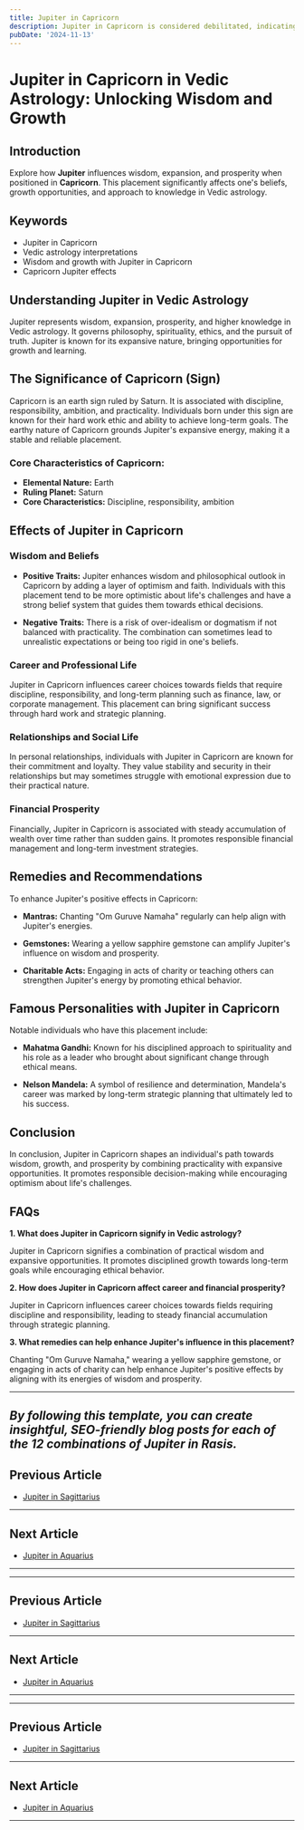 ```yaml
---
title: Jupiter in Capricorn
description: Jupiter in Capricorn is considered debilitated, indicating practical but restrained expansion. Individuals are disciplined, ambitious, and focus on long-term goals, but may struggle with pessimism, in Vedic Astrology.
pubDate: '2024-11-13'
---
```


# Jupiter in Capricorn in Vedic Astrology: Unlocking Wisdom and Growth

## Introduction

Explore how **Jupiter** influences wisdom, expansion, and prosperity when positioned in **Capricorn**. This placement significantly affects one's beliefs, growth opportunities, and approach to knowledge in Vedic astrology.

## Keywords

- Jupiter in Capricorn
- Vedic astrology interpretations
- Wisdom and growth with Jupiter in Capricorn
- Capricorn Jupiter effects

## Understanding Jupiter in Vedic Astrology

Jupiter represents wisdom, expansion, prosperity, and higher knowledge in Vedic astrology. It governs philosophy, spirituality, ethics, and the pursuit of truth. Jupiter is known for its expansive nature, bringing opportunities for growth and learning.

## The Significance of Capricorn (Sign)

Capricorn is an earth sign ruled by Saturn. It is associated with discipline, responsibility, ambition, and practicality. Individuals born under this sign are known for their hard work ethic and ability to achieve long-term goals. The earthy nature of Capricorn grounds Jupiter's expansive energy, making it a stable and reliable placement.

### Core Characteristics of Capricorn:
- **Elemental Nature:** Earth
- **Ruling Planet:** Saturn
- **Core Characteristics:** Discipline, responsibility, ambition

## Effects of Jupiter in Capricorn

### Wisdom and Beliefs

- **Positive Traits:** Jupiter enhances wisdom and philosophical outlook in Capricorn by adding a layer of optimism and faith. Individuals with this placement tend to be more optimistic about life's challenges and have a strong belief system that guides them towards ethical decisions.
  
- **Negative Traits:** There is a risk of over-idealism or dogmatism if not balanced with practicality. The combination can sometimes lead to unrealistic expectations or being too rigid in one's beliefs.

### Career and Professional Life

Jupiter in Capricorn influences career choices towards fields that require discipline, responsibility, and long-term planning such as finance, law, or corporate management. This placement can bring significant success through hard work and strategic planning.

### Relationships and Social Life

In personal relationships, individuals with Jupiter in Capricorn are known for their commitment and loyalty. They value stability and security in their relationships but may sometimes struggle with emotional expression due to their practical nature.

### Financial Prosperity

Financially, Jupiter in Capricorn is associated with steady accumulation of wealth over time rather than sudden gains. It promotes responsible financial management and long-term investment strategies.

## Remedies and Recommendations

To enhance Jupiter's positive effects in Capricorn:

- **Mantras:** Chanting "Om Guruve Namaha" regularly can help align with Jupiter's energies.
  
- **Gemstones:** Wearing a yellow sapphire gemstone can amplify Jupiter's influence on wisdom and prosperity.
  
- **Charitable Acts:** Engaging in acts of charity or teaching others can strengthen Jupiter's energy by promoting ethical behavior.

## Famous Personalities with Jupiter in Capricorn

Notable individuals who have this placement include:

- **Mahatma Gandhi:** Known for his disciplined approach to spirituality and his role as a leader who brought about significant change through ethical means.
  
- **Nelson Mandela:** A symbol of resilience and determination, Mandela's career was marked by long-term strategic planning that ultimately led to his success.

## Conclusion

In conclusion, Jupiter in Capricorn shapes an individual's path towards wisdom, growth, and prosperity by combining practicality with expansive opportunities. It promotes responsible decision-making while encouraging optimism about life's challenges.

## FAQs

**1. What does Jupiter in Capricorn signify in Vedic astrology?**

Jupiter in Capricorn signifies a combination of practical wisdom and expansive opportunities. It promotes disciplined growth towards long-term goals while encouraging ethical behavior.

**2. How does Jupiter in Capricorn affect career and financial prosperity?**

Jupiter in Capricorn influences career choices towards fields requiring discipline and responsibility, leading to steady financial accumulation through strategic planning.

**3. What remedies can help enhance Jupiter's influence in this placement?**

Chanting "Om Guruve Namaha," wearing a yellow sapphire gemstone, or engaging in acts of charity can help enhance Jupiter's positive effects by aligning with its energies of wisdom and prosperity.

---

*By following this template, you can create insightful, SEO-friendly blog posts for each of the 12 combinations of Jupiter in Rasis.*
---

## Previous Article
- [Jupiter in Sagittarius](/blogs-md/0805_Jupiter_in_Rashi/080509_Jupiter_in_Sagittarius.mdx)

---

## Next Article
- [Jupiter in Aquarius](/blogs-md/0805_Jupiter_in_Rashi/080511_Jupiter_in_Aquarius.mdx)

---
---

## Previous Article
- [Jupiter in Sagittarius](080509_Jupiter_in_Sagittarius.mdx)

---

## Next Article
- [Jupiter in Aquarius](080511_Jupiter_in_Aquarius.mdx)

---
---

## Previous Article
- [Jupiter in Sagittarius](080509_Jupiter_in_Sagittarius.mdx)

---

## Next Article
- [Jupiter in Aquarius](080511_Jupiter_in_Aquarius.mdx)

---
